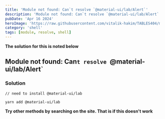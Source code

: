 ```yaml
---
title: 'Module not found: Can`t resolve `@material-ui/lab/Alert`'
description: 'Module not found: Can`t resolve `@material-ui/lab/Alert`'
pubDate: 'Apr 16 2024'
heroImage: 'https://raw.githubusercontent.com/vitalik-hakim/TABLES404/main/error_b/SHELL.jpg'
category: 'shell'
tags: [module, resolve, shell]
---
```


**The solution for this is noted below**

## Module not found: Can`t resolve `@material-ui/lab/Alert`

### Solution

```shell
// need to install @material-ui/lab

yarn add @material-ui/lab
```

**Try other methods by searching on the site. That is if this doesn't work**
